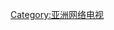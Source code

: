 {{Navbox
 | name = 东盟国家电视网络
 | title = 东盟国营／公共电视网络
 | listclass = hlist

 | list1 = <!-- the "&nbsp;"s are a fix to get round browser problems in IE8 and IE9 -->
* &nbsp;{{flagicon|Laos}} [[老挝国家电视台|LNTV]]
* &nbsp;{{flagicon|Singapore}} [[新传媒私人有限公司|新傳媒]]
* &nbsp;{{flagicon|Burma}} [[缅甸广播电视台|MRTV]]
* &nbsp;{{flagicon|Philippines}} {{tsl|en|People's Television Network|人民電視網|PTV}} 
* &nbsp;{{flagicon|Brunei}} [[汶萊廣播電視台|RTB]]
* &nbsp;{{flagicon|Malaysia}} [[马来西亚广播电视台|RTM]]
* &nbsp;{{flagicon|Thailand}} {{tsl|en|National Broadcasting Services of Thailand|泰國國家廣播電視台|NBT}}和[[泰國公共電視台|Thai PBS]]
* &nbsp;{{flagicon|Cambodia}} [[柬埔寨国家电视台|TVK]]
* &nbsp;{{flagicon|Indonesia}} [[TVRI]]和{{tsl|en|TV Edukasi|教育電視台 (印尼)|TVE}}
* &nbsp;{{flagicon|Vietnam}} [[越南国家电视台|VTV]]

}}<noinclude>
{{collapsible option}}
[[Category:亚洲网络电视]]
</noinclude>
